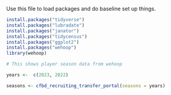 Use this file to load packages and do baseline set up things.

```r
install.packages("tidyverse")
install.packages("lubradate")
install.packages("janator")
install.packages("tidycensus")
install.packages("ggplot2")
install.packages("wehoop")
library(wehoop)
```

```r
# This shows player season data from wehoop

years <-  c(2023, 2022)

seasons <- cfbd_recruiting_transfer_portal(seasons = years)

```

